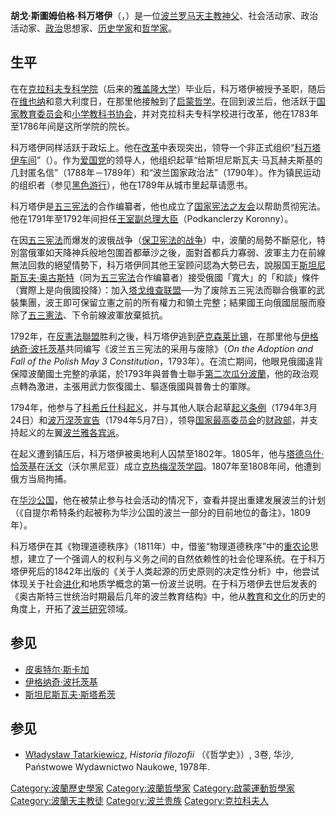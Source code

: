 {{Infobox Polish noble
|name=胡戈·科万塔伊<br/>Hugo Kołłątaj
|image= Kollataj hugo.jpg
|family=[[科万塔伊家族|科万塔伊家族]]
|CoA= [[File:POL_COA_Kotwica.svg|150px]]<br/>科特维查纹章
|father=[[安东尼·科万塔伊|安东尼·科万塔伊]]
|mother=[[玛利亚娜·梅任斯卡|玛利亚娜·梅任斯卡]]
|consorts=无
|children=无
|born=1750年4月1日<br>[[波蘭王國|波蘭王國]][[大傑傑爾卡利|大傑傑爾卡利]]（現[[烏克蘭|烏克蘭]]）
|born in=德德尔卡维-维尔凯
|death={{death date and age|1812|2|24|1750|4|1}}<br>[[華沙大公國|華沙大公國]][[华沙|华沙]]
}}
'''胡戈·斯圖姆伯格·科万塔伊'''（{{lang-pl|'''Hugo Stumberg Kołłątaj'''}}，{{bd|1750年|4月1日|1812年|2月24日|catIdx=K}}）是一位[[波兰|波兰]][[罗马天主教|罗马天主教]][[神父|神父]]、社会活动家、政治活动家、[[政治|政治]]思想家、[[历史学家|历史学家]]和[[哲学家|哲学家]]。

==生平==

在在[[雅盖隆大学|克拉科夫专科学院]]（后来的[[雅盖隆大学|雅盖隆大学]]）毕业后，科万塔伊被授予圣职，随后在[[维也纳|维也纳]]和意大利度日，在那里他接触到了[[启蒙时代|启蒙]][[哲学|哲学]]。在回到波兰后，他活跃于[[国家教育委员会|国家教育委员会]]和[[小学教科书协会|小学教科书协会]]，并对克拉科夫专科学校进行改革，他在1783年至1786年间是这所学院的院长。

科万塔伊同样活跃于政坛上。他在[[改革|改革]]中表现突出，领导一个非正式组织“[[科万塔伊车间|科万塔伊车间]]”（{{lang|pl|''Kuźnia Kołłątajska''}}）。作为[[爱国党|爱国党]]的领导人，他组织起草“给斯坦尼斯瓦夫·马瓦赫夫斯基的几封匿名信”（1788年－1789年）和“波兰国家政治法”（1790年）。作为镇民运动的组织者（参见[[黑色游行|黑色游行]]），他在1789年从城市里起草请愿书。 

科万塔伊是[[五三宪法|五三宪法]]的合作编纂者，他也成立了[[国家宪法之友会|国家宪法之友会]]以帮助贯彻宪法。他在1791年至1792年间担任[[王室副总理大臣|王室副总理大臣]]（Podkanclerzy Koronny）。

在因[[五三宪法|五三宪法]]而爆发的波俄战争（[[1792年波俄战争|保卫宪法的战争]]）中，波蘭的局勢不斷惡化，特別當俄軍如天降神兵般地包圍首都華沙之後，面對首都兵力寡弱、波軍主力在前線無法回救的絕望情勢下，科万塔伊同其他王室顾问認為大勢已去，說服国王[[斯坦尼斯瓦夫·奥古斯特·波尼亚托夫斯基|斯坦尼斯瓦夫·奥古斯特]]（同为[[五三宪法|五三宪法]]合作编纂者）接受俄國「寬大」的「和談」條件（實際上是向俄國投降）：加入[[塔戈维查联盟|塔戈维查联盟]]──为了废除五三宪法而聯合俄軍的武裝集團，波王即可保留立憲之前的所有權力和領土完整；結果國王向俄國屈服而廢除了[[五三憲法|五三憲法]]、下令前線波軍放棄抵抗。

1792年，在[[塔戈维查联盟|反憲法聯盟]]胜利之後，科万塔伊逃到[[萨克森|萨克森]][[莱比锡|莱比锡]]，在那里他与[[伊格纳奇·波托茨基|伊格纳奇·波托茨基]]共同编写《波兰五三宪法的采用与废除》（''On the Adoption and Fall of the Polish May 3 Constitution''，1793年）。在流亡期间，他眼見俄國違背保障波蘭國土完整的承諾，於1793年與普魯士聯手[[第二次瓜分波蘭|第二次瓜分波蘭]]，他的政治观点轉為激进，主張用武力恢復國土、驅逐俄國與普魯士的軍隊。

1794年，他参与了[[科希丘什科起义|科希丘什科起义]]，并与其他人联合起草[[起义条例|起义条例]]（1794年3月24日）和[[波万涅茨宣告|波万涅茨宣告]]（1794年5月7日），领导[[国家最高委员会|国家最高委员会]]的[[财政部|财政部]]，并支持起义的左翼[[波兰雅各宾派|波兰雅各宾派]]。

在起义遭到镇压后，科万塔伊被奥地利人囚禁至1802年。1805年，他与[[塔德乌什·恰茨基|塔德乌什·恰茨基]]在[[沃尔黑尼亚|沃文]]（沃尔黑尼亚）成立[[克热梅涅茨学园|克热梅涅茨学园]]。1807年至1808年间，他遭到俄方当局拘捕。

在[[华沙公国|华沙公国]]，他在被禁止参与社会活动的情况下，查看并提出重建发展波兰的计划（《自提尔希特条约起被称为华沙公国的波兰一部分的目前地位的备注》，1809年）。

科万塔伊在其《物理道德秩序》（1811年）中，借鉴“物理道德秩序”中的[[重农论|重农论]]思想，建立了一个强调人的权利与义务之间的自然依赖性的社会伦理系统。在于科万塔伊死后的1842年出版的《关于人类起源的历史原则的决定性分析》中，他尝试体现关于社会[[进化|进化]]和地质学概念的第一份波兰说明。在于科万塔伊去世后发表的《奥古斯特三世统治时期最后几年的波兰教育结构》中，他从[[教育|教育]]和[[文化|文化]]的历史的角度上，开拓了[[波兰研究|波兰研究]]领域。

== 参见 ==
* [[皮奥特尔·斯卡加|皮奥特尔·斯卡加]]
* [[伊格纳奇·波托茨基|伊格纳奇·波托茨基]]
* [[斯坦尼斯瓦夫·斯塔希茨|斯坦尼斯瓦夫·斯塔希茨]]

==参见==
* [[Władysław_Tatarkiewicz|Władysław Tatarkiewicz]], ''Historia filozofii'' （《哲学史》）, 3卷, 华沙, Państwowe Wydawnictwo Naukowe, 1978年.

{{Authority control}}
{{DEFAULTSORT:Kołłątaj, Hugo}}
[[Category:波蘭歷史學家|Category:波蘭歷史學家]]
[[Category:波蘭哲學家|Category:波蘭哲學家]]
[[Category:啟蒙運動哲學家|Category:啟蒙運動哲學家]]
[[Category:波蘭天主教徒|Category:波蘭天主教徒]]
[[Category:波兰贵族|Category:波兰贵族]]
[[Category:克拉科夫人|Category:克拉科夫人]]